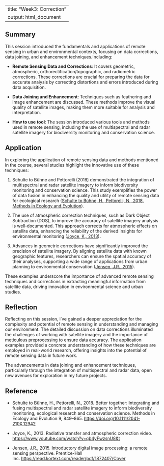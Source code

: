 
---
title: "Week3: Correction"
output: html_document
---
## Summary

This session introduced the fundamentals and applications of remote sensing in urban and environmental contexts, focusing on data corrections, data joining, and enhancement techniques.Including:

- **Remote Sensing Data and Corrections**: It covers geometric, atmospheric, orthorectification/topographic, and radiometric corrections. These corrections are crucial for preparing the data for accurate analysis by correcting distortions and errors introduced during data acquisition.

- **Data Joining and Enhancement**: Techniques such as feathering and image enhancement are discussed. These methods improve the visual quality of satellite images, making them more suitable for analysis and interpretation.

- **How to use tool**: The session introduced various tools and methods used in remote sensing, including the use of multispectral and radar satellite imagery for biodiversity monitoring and conservation science.

## Application

In exploring the application of remote sensing data and methods mentioned in the course, several studies highlight the innovative use of these techniques:

1. Schulte to Bühne and Pettorelli (2018) demonstrated the integration of multispectral and radar satellite imagery to inform biodiversity monitoring and conservation science. This study exemplifies the power of data fusion in enhancing the quality and utility of remote sensing data for ecological research ([Schulte to Bühne, H., Pettorelli, N., 2018. Methods in Ecology and Evolution](https://doi.org/10.1111/2041-210X.12942)).

2. The use of atmospheric correction techniques, such as Dark Object Subtraction (DOS), to improve the accuracy of satellite imagery analysis is well-documented. This approach corrects for atmospheric effects on satellite data, enhancing the reliability of the derived insights for environmental monitoring ([Joyce, K., 2013](https://www.youtube.com/watch?v=qb4yFwzsnU8&t)).

3. Advances in geometric corrections have significantly improved the precision of satellite imagery. By aligning satellite data with known geographic features, researchers can ensure the spatial accuracy of their analyses, supporting a wide range of applications from urban planning to environmental conservation ([Jensen, J.R., 2015](https://read.kortext.com/reader/pdf/1872407/Cover)).

These examples underscore the importance of advanced remote sensing techniques and corrections in extracting meaningful information from satellite data, driving innovation in environmental science and urban studies.

## Reflection

Reflecting on this session, I've gained a deeper appreciation for the complexity and potential of remote sensing in understanding and managing our environment. The detailed discussion on data corrections illuminated the challenges of working with satellite imagery and the importance of meticulous preprocessing to ensure data accuracy. The application examples provided a concrete understanding of how these techniques are employed in real-world research, offering insights into the potential of remote sensing data in future work.

The advancements in data joining and enhancement techniques, particularly through the integration of multispectral and radar data, open new avenues for exploration in my future projects. 

## Reference

- Schulte to Bühne, H., Pettorelli, N., 2018. Better together: Integrating and fusing multispectral and radar satellite imagery to inform biodiversity monitoring, ecological research and conservation science. Methods in Ecology and Evolution 9, 849–865. [https://doi.org/10.1111/2041-210X.12942](https://doi.org/10.1111/2041-210X.12942)

- Joyce, K., 2013. Radiative transfer and atmospheric correction video. [https://www.youtube.com/watch?v=qb4yFwzsnU8&t](https://www.youtube.com/watch?v=qb4yFwzsnU8&t)

- Jensen, J.R., 2015. Introductory digital image processing: a remote sensing perspective. Prentice-Hall Inc. [https://read.kortext.com/reader/pdf/1872407/Cover](https://read.kortext.com/reader/pdf/1872407/Cover)


